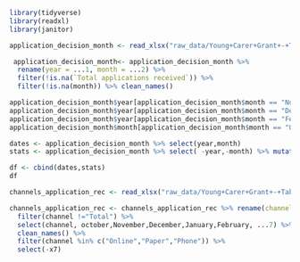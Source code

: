 ```r
library(tidyverse)
library(readxl)
library(janitor)

```

```r
application_decision_month <- read_xlsx("raw_data/Young+Carer+Grant+-+Tables+-+April+2020.xlsx",sheet = 2,skip = 3)
```

```r
 application_decision_month<- application_decision_month %>% 
  rename(year = ...1, month = ...2) %>% 
  filter(!is.na(`Total applications received`)) %>% 
  filter(!is.na(month)) %>% clean_names()
```

```r
application_decision_month$year[application_decision_month$month == "November"] <- "2019"
application_decision_month$year[application_decision_month$month == "December"] <- "2019"
application_decision_month$year[application_decision_month$month == "February"] <- "2020"
application_decision_month$month[application_decision_month$month == "October2"] <- "October"
```

```r
dates <- application_decision_month %>% select(year,month)
stats <- application_decision_month %>% select( -year,-month) %>% mutate_all(as.numeric)
```
```r
df <- cbind(dates,stats)
df
```

```r
channels_application_rec <- read_xlsx("raw_data/Young+Carer+Grant+-+Tables+-+April+2020.xlsx",sheet = 3,skip = 4)

channels_application_rec <- channels_application_rec %>% rename(channel = ...1, october = October1) %>% 
  filter(channel !="Total") %>% 
  select(channel, october,November,December,January,February, ...7) %>%
  clean_names() %>% 
  filter(channel %in% c("Online","Paper","Phone")) %>% 
  select(-x7)
```

